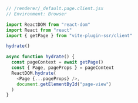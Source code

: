 ```js
// /renderer/_default.page.client.jsx
// Environment: Browser

import ReactDOM from "react-dom"
import React from "react"
import { getPage } from "vite-plugin-ssr/client"

hydrate()

async function hydrate() {
  const pageContext = await getPage()
  const { Page, pageProps } = pageContext
  ReactDOM.hydrate(
    <Page {...pageProps} />,
    document.getElementById("page-view")
  )
}
```
